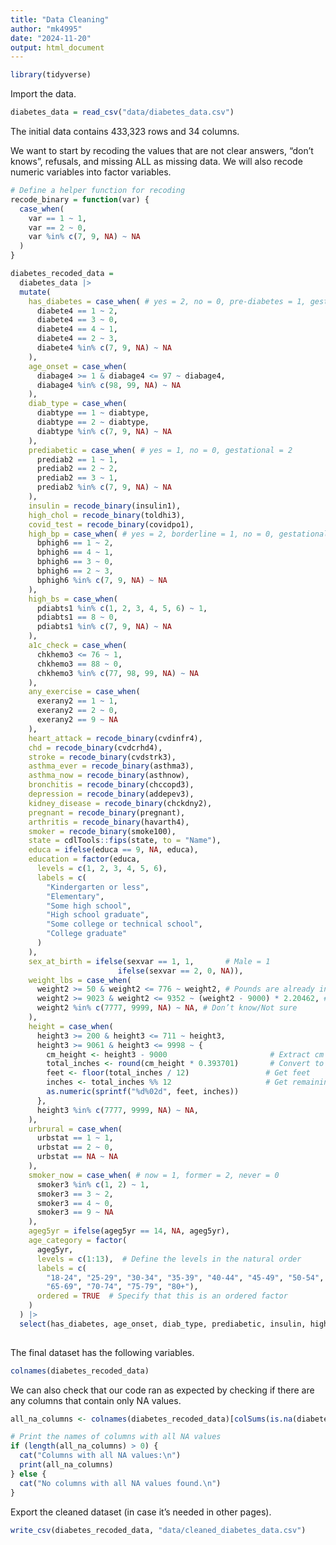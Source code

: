 ```yaml
---
title: "Data Cleaning"
author: "mk4995"
date: "2024-11-20"
output: html_document
---
```


```r
library(tidyverse)
```

Import the data.

```r
diabetes_data = read_csv("data/diabetes_data.csv")
```

The initial data contains 433,323 rows and 34 columns.

We want to start by recoding the values that are not clear answers, "don't knows", refusals, and missing ALL as missing data. We will also recode numeric variables into factor variables.

```r
# Define a helper function for recoding
recode_binary = function(var) {
  case_when(
    var == 1 ~ 1,
    var == 2 ~ 0,
    var %in% c(7, 9, NA) ~ NA
  )
}
```


```r
diabetes_recoded_data = 
  diabetes_data |> 
  mutate(
    has_diabetes = case_when( # yes = 2, no = 0, pre-diabetes = 1, gestational = 3
      diabete4 == 1 ~ 2,
      diabete4 == 3 ~ 0,
      diabete4 == 4 ~ 1,
      diabete4 == 2 ~ 3,
      diabete4 %in% c(7, 9, NA) ~ NA
    ),
    age_onset = case_when(
      diabage4 >= 1 & diabage4 <= 97 ~ diabage4, 
      diabage4 %in% c(98, 99, NA) ~ NA
    ),
    diab_type = case_when(
      diabtype == 1 ~ diabtype,
      diabtype == 2 ~ diabtype, 
      diabtype %in% c(7, 9, NA) ~ NA
    ),
    prediabetic = case_when( # yes = 1, no = 0, gestational = 2
      prediab2 == 1 ~ 1,
      prediab2 == 2 ~ 2,
      prediab2 == 3 ~ 1,
      prediab2 %in% c(7, 9, NA) ~ NA
    ),
    insulin = recode_binary(insulin1),
    high_chol = recode_binary(toldhi3),
    covid_test = recode_binary(covidpo1),
    high_bp = case_when( # yes = 2, borderline = 1, no = 0, gestational = 3
      bphigh6 == 1 ~ 2,
      bphigh6 == 4 ~ 1,
      bphigh6 == 3 ~ 0,
      bphigh6 == 2 ~ 3, 
      bphigh6 %in% c(7, 9, NA) ~ NA
    ),
    high_bs = case_when(
      pdiabts1 %in% c(1, 2, 3, 4, 5, 6) ~ 1,
      pdiabts1 == 8 ~ 0,
      pdiabts1 %in% c(7, 9, NA) ~ NA
    ),
    a1c_check = case_when(
      chkhemo3 <= 76 ~ 1,
      chkhemo3 == 88 ~ 0,
      chkhemo3 %in% c(77, 98, 99, NA) ~ NA
    ),
    any_exercise = case_when(
      exerany2 == 1 ~ 1,
      exerany2 == 2 ~ 0,
      exerany2 == 9 ~ NA
    ),
    heart_attack = recode_binary(cvdinfr4),
    chd = recode_binary(cvdcrhd4),
    stroke = recode_binary(cvdstrk3),
    asthma_ever = recode_binary(asthma3),
    asthma_now = recode_binary(asthnow),
    bronchitis = recode_binary(chccopd3),
    depression = recode_binary(addepev3),
    kidney_disease = recode_binary(chckdny2),
    pregnant = recode_binary(pregnant),
    arthritis = recode_binary(havarth4),
    smoker = recode_binary(smoke100),
    state = cdlTools::fips(state, to = "Name"),
    educa = ifelse(educa == 9, NA, educa),
    education = factor(educa,
      levels = c(1, 2, 3, 4, 5, 6),
      labels = c(
        "Kindergarten or less",
        "Elementary",
        "Some high school",
        "High school graduate",
        "Some college or technical school",
        "College graduate"
      )
    ),
    sex_at_birth = ifelse(sexvar == 1, 1,       # Male = 1
                        ifelse(sexvar == 2, 0, NA)),
    weight_lbs = case_when(
      weight2 >= 50 & weight2 <= 776 ~ weight2, # Pounds are already in the range
      weight2 >= 9023 & weight2 <= 9352 ~ (weight2 - 9000) * 2.20462, # Convert kg to lbs
      weight2 %in% c(7777, 9999, NA) ~ NA, # Don’t know/Not sure
    ),
    height = case_when(
      height3 >= 200 & height3 <= 711 ~ height3,
      height3 >= 9061 & height3 <= 9998 ~ {
        cm_height <- height3 - 9000                       # Extract cm
        total_inches <- round(cm_height * 0.393701)       # Convert to inches
        feet <- floor(total_inches / 12)                 # Get feet
        inches <- total_inches %% 12                     # Get remaining inches
        as.numeric(sprintf("%d%02d", feet, inches))     
      },
      height3 %in% c(7777, 9999, NA) ~ NA,
    ),
    urbrural = case_when(
      urbstat == 1 ~ 1,
      urbstat == 2 ~ 0,
      urbstat == NA ~ NA
    ),
    smoker_now = case_when( # now = 1, former = 2, never = 0
      smoker3 %in% c(1, 2) ~ 1,
      smoker3 == 3 ~ 2,
      smoker3 == 4 ~ 0,
      smoker3 == 9 ~ NA
    ),
    ageg5yr = ifelse(ageg5yr == 14, NA, ageg5yr),
    age_category = factor(
      ageg5yr,
      levels = c(1:13),  # Define the levels in the natural order
      labels = c(
        "18-24", "25-29", "30-34", "35-39", "40-44", "45-49", "50-54", "55-59", "60-64",
        "65-69", "70-74", "75-79", "80+"),
      ordered = TRUE  # Specify that this is an ordered factor
    )
  ) |> 
  select(has_diabetes, age_onset, diab_type, prediabetic, insulin, high_chol, covid_test, high_bp, high_bs, a1c_check, any_exercise, heart_attack, chd, stroke, asthma_ever, asthma_now, bronchitis, depression, kidney_disease, pregnant, arthritis, smoker, state, education, sex_at_birth, weight_lbs, height, urbrural, smoker_now, age_category)
  
```

The final dataset has the following variables.

```r
colnames(diabetes_recoded_data)
```

We can also check that our code ran as expected by checking if there are any columns that contain only NA values.

```r
all_na_columns <- colnames(diabetes_recoded_data)[colSums(is.na(diabetes_recoded_data)) == nrow(diabetes_recoded_data)]

# Print the names of columns with all NA values
if (length(all_na_columns) > 0) {
  cat("Columns with all NA values:\n")
  print(all_na_columns)
} else {
  cat("No columns with all NA values found.\n")
}
```

Export the cleaned dataset (in case it's needed in other pages).

```r
write_csv(diabetes_recoded_data, "data/cleaned_diabetes_data.csv")
```

